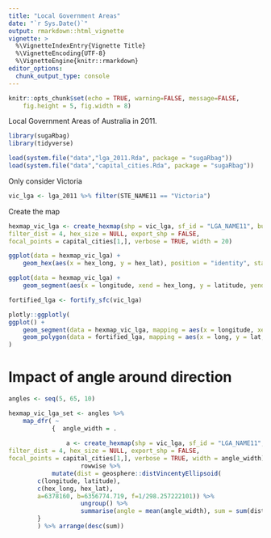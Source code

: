 ```yaml
---
title: "Local Government Areas"
date: "`r Sys.Date()`"
output: rmarkdown::html_vignette
vignette: >
  %\VignetteIndexEntry{Vignette Title}
  %\VignetteEncoding{UTF-8}
  %\VignetteEngine{knitr::rmarkdown}
editor_options: 
  chunk_output_type: console
---
```


```r
knitr::opts_chunk$set(echo = TRUE, warning=FALSE, message=FALSE,
    fig.height = 5, fig.width = 8)
```

Local Government Areas of Australia in 2011.

```r
library(sugaRbag)
library(tidyverse)

load(system.file("data","lga_2011.Rda", package = "sugaRbag"))
load(system.file("data","capital_cities.Rda", package = "sugaRbag"))
```

Only consider Victoria

```r
vic_lga <- lga_2011 %>% filter(STE_NAME11 == "Victoria")

```

Create the map

```r
hexmap_vic_lga <- create_hexmap(shp = vic_lga, sf_id = "LGA_NAME11", buffer_dist = NULL,
filter_dist = 4, hex_size = NULL, export_shp = FALSE,
focal_points = capital_cities[1,], verbose = TRUE, width = 20)
```


```r
ggplot(data = hexmap_vic_lga) +
    geom_hex(aes(x = hex_long, y = hex_lat), position = "identity", stat = "identity") + coord_fixed()
```


```r
ggplot(data = hexmap_vic_lga) +
    geom_segment(aes(x = longitude, xend = hex_long, y = latitude, yend = hex_lat), arrow = arrow(length = unit(0.1,"cm"))) + coord_fixed()
```

```r
fortified_lga <- fortify_sfc(vic_lga)

plotly::ggplotly(
ggplot() +
    geom_segment(data = hexmap_vic_lga, mapping = aes(x = longitude, xend = hex_long, y = latitude, yend = hex_lat, label = LGA_NAME11), arrow = arrow(length = unit(0.1,"cm"))) +
    geom_polygon(data = fortified_lga, mapping = aes(x = long, y = lat, group = group), fill=NA, colour ="grey") + coord_fixed()
)
```


# Impact of angle around direction

```r
angles <- seq(5, 65, 10)

hexmap_vic_lga_set <- angles %>%
    map_dfr( ~
            {  angle_width = .
            
                a <- create_hexmap(shp = vic_lga, sf_id = "LGA_NAME11", buffer_dist = NULL,
filter_dist = 4, hex_size = NULL, export_shp = FALSE,
focal_points = capital_cities[1,], verbose = TRUE, width = angle_width) %>% mutate(angle_width = angle_width) %>%
                    rowwise %>%
            mutate(dist = geosphere::distVincentyEllipsoid(
        c(longitude, latitude), 
        c(hex_long, hex_lat),
        a=6378160, b=6356774.719, f=1/298.257222101)) %>%
                    ungroup() %>%
                    summarise(angle = mean(angle_width), sum = sum(dist))
        }
        ) %>% arrange(desc(sum))


```

